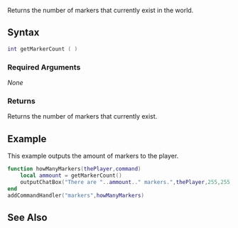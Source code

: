 
{{Server client function}}
Returns the number of markers that currently exist in the world.

==Syntax==
<syntaxhighlight lang="lua">
int getMarkerCount ( )
</syntaxhighlight>

===Required Arguments===
''None''

===Returns===
Returns the number of markers that currently exist.

==Example==
This example outputs the amount of markers to the player.
<syntaxhighlight lang="lua">
function howManyMarkers(thePlayer,command)
	local ammount = getMarkerCount()
	outputChatBox("There are "..ammount.." markers.",thePlayer,255,255,0)
end
addCommandHandler("markers",howManyMarkers)
</syntaxhighlight>

==See Also==
{{Marker functions}}